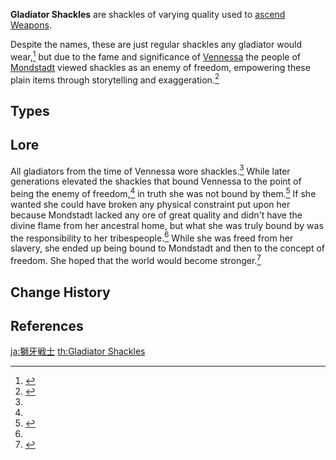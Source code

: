 {{Terminology Infobox
|image        = <gallery>
Item Fetters of the Dandelion Gladiator.png|Fetters
Item Chains of the Dandelion Gladiator.png|Chains
Item Shackles of the Dandelion Gladiator.png|Shackles
Item Dream of the Dandelion Gladiator.png|Dream
</gallery>
|type2        = Weapon Ascension Materials
|type         = Item Groups
|day1         = Wednesday
|day2         = Saturday
|day3         = Sunday
|source1      = Cecilia Garden
|source2      = Purchase from the [[Souvenir Shop]] in [[Mondstadt]]
}}
'''Gladiator Shackles''' are shackles of varying quality used to [[Weapon Ascension Materials|ascend]] [[Weapons]].

Despite the names, these are just regular shackles any gladiator would wear,<ref name="DG Chains">{{Ref/Item|Chains of the Dandelion Gladiator}}</ref> but due to the fame and significance of [[Vennessa]] the people of [[Mondstadt]] viewed shackles as an enemy of freedom, empowering these plain items through storytelling and exaggeration.<ref name="DG Fetters">{{Ref/Item|Fetters of the Dandelion Gladiator}}</ref>

==Types==
{{Material Quality
|2=Fetters of the Dandelion Gladiator
|3=Chains of the Dandelion Gladiator
|4=Shackles of the Dandelion Gladiator
|5=Dream of the Dandelion Gladiator
}}

==Lore==
All gladiators from the time of Vennessa wore shackles.<ref name="DG Chains"/> While later generations elevated the shackles that bound Vennessa to the point of being the enemy of freedom,<ref name="DG Fetters"/> in truth she was not bound by them.<ref name="DG Shackles">{{Ref/Item|Shackles of the Dandelion Gladiator}}</ref> If she wanted she could have broken any physical constraint put upon her because Mondstadt lacked any ore of great quality and didn't have the divine flame from her ancestral home, but what she was truly bound by was the responsibility to her tribespeople.<ref name="DG Shackles"/> While she was freed from her slavery, she ended up being bound to Mondstadt and then to the concept of freedom. She hoped that the world would become stronger.<ref>{{Ref/Item|Dream of the Dandelion Gladiator}}</ref>

==Change History==
{{Change History|1.0}}

==References==
{{Reflist}}
[[Category:Gladiator Shackles| ]]

[[ja:獅牙戦士]]
[[th:Gladiator Shackles]]